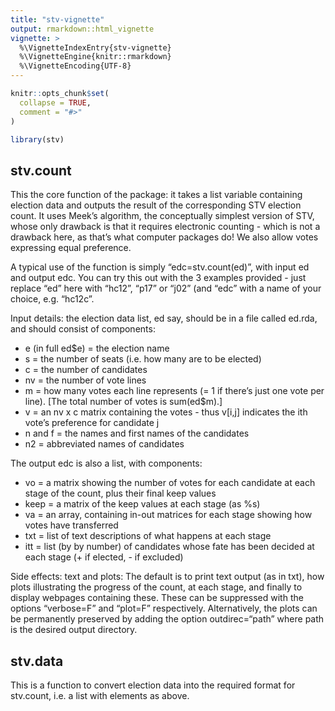 ```yaml
---
title: "stv-vignette"
output: rmarkdown::html_vignette
vignette: >
  %\VignetteIndexEntry{stv-vignette}
  %\VignetteEngine{knitr::rmarkdown}
  %\VignetteEncoding{UTF-8}
---
```


```r
knitr::opts_chunk$set(
  collapse = TRUE,
  comment = "#>"
)
```

```r
library(stv)
```
## stv.count

This the core function of the package: it takes a list variable containing election data and outputs the result of the corresponding STV election count. It uses Meek's algorithm, the conceptually simplest version of STV, whose only drawback is that it requires electronic counting - which is not a drawback here, as that's what computer packages do! We also allow votes expressing equal preference.

A typical use of the function is simply "edc=stv.count(ed)", with input ed and output edc. You can try this out with the 3 examples provided - just replace "ed" here with "hc12", "p17" or "j02" (and "edc" with a name of your choice, e.g. "hc12c".

Input details: the election data list, ed say, should be in a file called ed.rda, and should consist of components:

* e (in full ed\$e) = the election name
* s = the number of seats (i.e. how many are to be elected)
* c = the number of candidates
* nv = the number of vote lines
* m = how many votes each line represents (= 1 if there's just one vote per line).  [The total number of votes is sum(ed$m).]
* v = an nv x c matrix containing the votes - thus v[i,j] indicates the ith vote's preference for candidate j
* n and f = the names and first names of the candidates
* n2 = abbreviated names of candidates

The output edc is also a list, with components:

* vo = a matrix showing the number of votes for each candidate at each stage of the count, plus their final keep values
* keep = a matrix of the keep values at each stage (as %s)
* va = an array, containing in-out matrices for each stage showing how votes have transferred
* txt = list of text descriptions of what happens at each stage
* itt = list (by by number) of candidates whose fate has been decided at each stage (+ if elected, - if excluded)

Side effects: text and plots:  The default is to print text output (as in txt), how plots illustrating the progress of the count, at each stage, and finally to display webpages containing these.
These can be suppressed with the options "verbose=F" and "plot=F" respectively. Alternatively, the plots can be permanently preserved by adding the option outdirec="path" where path is the desired output directory.

## stv.data

This is a function to convert election data into the required format for stv.count, i.e. a list with elements as above.

